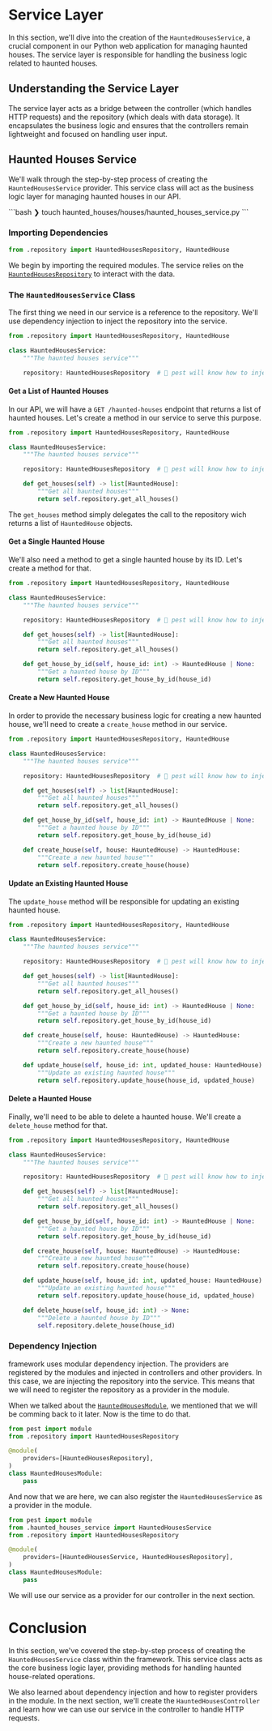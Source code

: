

# Service Layer

In this section, we'll dive into the creation of the `HauntedHousesService`, a crucial component in 
our Python web application for managing haunted houses. The service layer is responsible for
handling the business logic related to haunted houses. 

## Understanding the Service Layer

The service layer acts as a bridge between the controller (which handles HTTP requests) and the
repository (which deals with data storage). It encapsulates the business logic and ensures that the
controllers remain lightweight and focused on handling user input.


## Haunted Houses Service

We'll walk through the step-by-step process of creating the `HauntedHousesService` provider. 
This service class will act as the business logic layer for managing haunted houses in our API.

<Terminal title="~/haunted-houses">
```bash
❯ touch haunted_houses/houses/haunted_houses_service.py
```
</Terminal>


### Importing Dependencies

```python filename="haunted_houses/houses/haunted_houses_service.py"
from .repository import HauntedHousesRepository, HauntedHouse
```

We begin by importing the required modules. The service relies on the 
[`HauntedHousesRepository`](1-repository.mdx) to interact with the data.

### The `HauntedHousesService` Class

The first thing we need in our service is a reference to the repository. We'll use dependency
injection to inject the repository into the service. 


```python filename="haunted_houses/houses/haunted_houses_service.py" {1, 6}
from .repository import HauntedHousesRepository, HauntedHouse

class HauntedHousesService:
    """The haunted houses service"""

    repository: HauntedHousesRepository  # 💉 pest will know how to inject this!
```

#### Get a List of Haunted Houses

In our API, we will have a `GET /haunted-houses` endpoint that returns a list of haunted houses.
Let's create a method in our service to serve this purpose.


```python filename="haunted_houses/houses/haunted_houses_service.py" {8-10}
from .repository import HauntedHousesRepository, HauntedHouse

class HauntedHousesService:
    """The haunted houses service"""

    repository: HauntedHousesRepository  # 💉 pest will know how to inject this!

    def get_houses(self) -> list[HauntedHouse]:
        """Get all haunted houses"""
        return self.repository.get_all_houses()
```

The `get_houses` method simply delegates the call to the repository wich returns a list of
`HauntedHouse` objects.

#### Get a Single Haunted House

We'll also need a method to get a single haunted house by its ID. Let's create a method for that.

```python filename="haunted_houses/houses/haunted_houses_service.py" {12-14}
from .repository import HauntedHousesRepository, HauntedHouse

class HauntedHousesService:
    """The haunted houses service"""

    repository: HauntedHousesRepository  # 💉 pest will know how to inject this!

    def get_houses(self) -> list[HauntedHouse]:
        """Get all haunted houses"""
        return self.repository.get_all_houses()

    def get_house_by_id(self, house_id: int) -> HauntedHouse | None:
        """Get a haunted house by ID"""
        return self.repository.get_house_by_id(house_id)
```

#### Create a New Haunted House

In order to provide the necessary business logic for creating a new haunted house, we'll need to
create a `create_house` method in our service.

```python filename="haunted_houses/houses/haunted_houses_service.py" {16-18}
from .repository import HauntedHousesRepository, HauntedHouse

class HauntedHousesService:
    """The haunted houses service"""

    repository: HauntedHousesRepository  # 💉 pest will know how to inject this!

    def get_houses(self) -> list[HauntedHouse]:
        """Get all haunted houses"""
        return self.repository.get_all_houses()

    def get_house_by_id(self, house_id: int) -> HauntedHouse | None:
        """Get a haunted house by ID"""
        return self.repository.get_house_by_id(house_id)

    def create_house(self, house: HauntedHouse) -> HauntedHouse:
        """Create a new haunted house"""
        return self.repository.create_house(house)
```

#### Update an Existing Haunted House

The `update_house` method will be responsible for updating an existing haunted house.

```python filename="haunted_houses/houses/haunted_houses_service.py" {20-24}
from .repository import HauntedHousesRepository, HauntedHouse

class HauntedHousesService:
    """The haunted houses service"""

    repository: HauntedHousesRepository  # 💉 pest will know how to inject this!

    def get_houses(self) -> list[HauntedHouse]:
        """Get all haunted houses"""
        return self.repository.get_all_houses()

    def get_house_by_id(self, house_id: int) -> HauntedHouse | None:
        """Get a haunted house by ID"""
        return self.repository.get_house_by_id(house_id)

    def create_house(self, house: HauntedHouse) -> HauntedHouse:
        """Create a new haunted house"""
        return self.repository.create_house(house)

    def update_house(self, house_id: int, updated_house: HauntedHouse) -> HauntedHouse | None:
        """Update an existing haunted house"""
        return self.repository.update_house(house_id, updated_house)
```

#### Delete a Haunted House

Finally, we'll need to be able to delete a haunted house. We'll create a `delete_house` method for
that.

```python filename="haunted_houses/houses/haunted_houses_service.py" {24-29}
from .repository import HauntedHousesRepository, HauntedHouse

class HauntedHousesService:
    """The haunted houses service"""

    repository: HauntedHousesRepository  # 💉 pest will know how to inject this!

    def get_houses(self) -> list[HauntedHouse]:
        """Get all haunted houses"""
        return self.repository.get_all_houses()

    def get_house_by_id(self, house_id: int) -> HauntedHouse | None:
        """Get a haunted house by ID"""
        return self.repository.get_house_by_id(house_id)

    def create_house(self, house: HauntedHouse) -> HauntedHouse:
        """Create a new haunted house"""
        return self.repository.create_house(house)

    def update_house(self, house_id: int, updated_house: HauntedHouse) -> HauntedHouse | None:
        """Update an existing haunted house"""
        return self.repository.update_house(house_id, updated_house)

    def delete_house(self, house_id: int) -> None:
        """Delete a haunted house by ID"""
        self.repository.delete_house(house_id)
```

### Dependency Injection

<PestTag/> framework uses modular dependency injection. The providers are registered by the modules and
injected in controllers and other providers. In this case, we are injecting the repository into the
service. This means that we will need to register the repository as a provider in the module.

When we talked about the [`HauntedHousesModule`](2-feature-module.mdx), we mentioned that we will be
comming back to it later. Now is the time to do that.

```python filename="haunted_houses/houses/haunted_houses_module.py" {2,5}
from pest import module
from .repository import HauntedHousesRepository

@module(
    providers=[HauntedHousesRepository],
)
class HauntedHousesModule:
    pass
```

And now that we are here, we can also register the `HauntedHousesService` as a provider in the
module. 

```python filename="haunted_houses/houses/haunted_houses_module.py" {2,6} /HauntedHousesService/
from pest import module
from .haunted_houses_service import HauntedHousesService
from .repository import HauntedHousesRepository

@module(
    providers=[HauntedHousesService, HauntedHousesRepository],
)
class HauntedHousesModule:
    pass
```

We will use our service as a provider for our controller in the next section.


# Conclusion
In this section, we've covered the step-by-step process of creating the `HauntedHousesService` class
within the <PestTag/> framework. This service class acts as the core business logic layer, providing
methods for handling haunted house-related operations.

We also learned about dependency injection and how to register providers in the module. In the next
section, we'll create the `HauntedHousesController` and learn how we can use our service in the
controller to handle HTTP requests.
